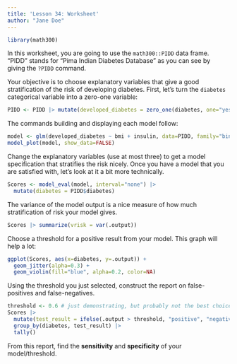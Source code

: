 ```yaml
---
title: 'Lesson 34: Worksheet'
author: "Jane Doe"
---
```


```r
library(math300)
```

In this worksheet, you are going to use the `math300::PIDD` data frame. "PIDD" stands for "Pima Indian Diabetes Database" as you can see by giving the `?PIDD` command.

Your objective is to choose explanatory variables that give a good stratification of the risk of developing diabetes. First, let's turn the `diabetes` categorical variable into a zero-one variable:

```r
PIDD <- PIDD |> mutate(developed_diabetes = zero_one(diabetes, one="yes"))
```


The commands building and displaying each model follow:

```r
model <- glm(developed_diabetes ~ bmi + insulin, data=PIDD, family="binomial" )
model_plot(model, show_data=FALSE)
```

Change the explanatory variables (use at most three) to get a model specification that stratifies the risk nicely. Once you have a model that you are satisfied with, let's look at it a bit more technically.

```r
Scores <- model_eval(model, interval="none") |>
  mutate(diabetes = PIDD$diabetes)
```

The variance of the model output is a nice measure of how much stratification of risk your model gives.

```r
Scores |> summarize(vrisk = var(.output))            
```

Choose a threshold for a positive result from your model. This graph will help a lot:

```r
ggplot(Scores, aes(x=diabetes, y=.output)) + 
  geom_jitter(alpha=0.3) +
  geom_violin(fill="blue", alpha=0.2, color=NA)
```

Using the threshold you just selected, construct the report on false-positives and false-negatives.

```r
threshold <- 0.6 # just demonstrating, but probably not the best choice
Scores |> 
  mutate(test_result = ifelse(.output > threshold, "positive", "negative")) |>
  group_by(diabetes, test_result) |>
  tally()
```

From this report, find the **sensitivity** and **specificity** of your model/threshold. 
